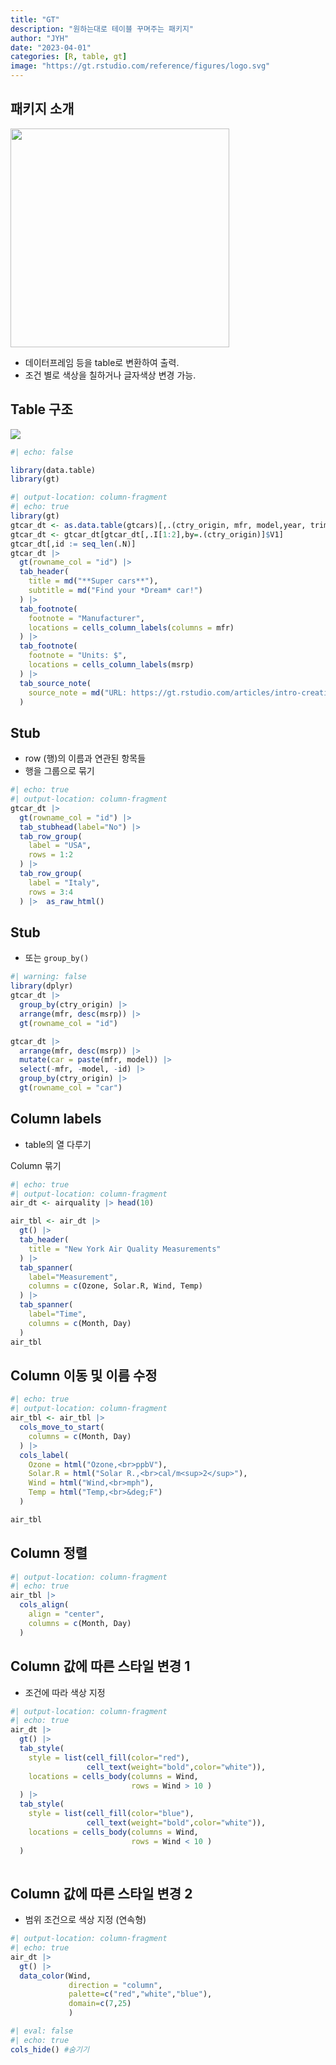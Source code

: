 ```yaml
---
title: "GT"
description: "원하는대로 테이블 꾸며주는 패키지"
author: "JYH"
date: "2023-04-01"
categories: [R, table, gt]
image: "https://gt.rstudio.com/reference/figures/logo.svg"
---
```


## 패키지 소개

![](https://gt.rstudio.com/reference/figures/logo.svg){fig-align="center" width="350" height="350"}

-   데이터프레임 등을 table로 변환하여 출력.
-   조건 별로 색상을 칠하거나 글자색상 변경 가능.

## Table 구조

![](https://gt.rstudio.com/reference/figures/gt_parts_of_a_table.svg){fig-align="center"}

```r
#| echo: false

library(data.table)
library(gt)
```

```r
#| output-location: column-fragment
#| echo: true
library(gt)
gtcar_dt <- as.data.table(gtcars)[,.(ctry_origin, mfr, model,year, trim, msrp)]
gtcar_dt <- gtcar_dt[gtcar_dt[,.I[1:2],by=.(ctry_origin)]$V1]
gtcar_dt[,id := seq_len(.N)]
gtcar_dt |> 
  gt(rowname_col = "id") |> 
  tab_header(
    title = md("**Super cars**"),
    subtitle = md("Find your *Dream* car!")
  ) |> 
  tab_footnote(
    footnote = "Manufacturer",
    locations = cells_column_labels(columns = mfr)
  ) |> 
  tab_footnote(
    footnote = "Units: $",
    locations = cells_column_labels(msrp)
  ) |> 
  tab_source_note(
    source_note = md("URL: https://gt.rstudio.com/articles/intro-creating-gt-tables.html")
  )
```

## Stub

-   row (행)의 이름과 연관된 항목들
-   행을 그룹으로 묶기

```r
#| echo: true
#| output-location: column-fragment
gtcar_dt |> 
  gt(rowname_col = "id") |> 
  tab_stubhead(label="No") |> 
  tab_row_group(
    label = "USA",
    rows = 1:2
  ) |> 
  tab_row_group(
    label = "Italy",
    rows = 3:4
  ) |>  as_raw_html()
```

## Stub

-   또는 `group_by()`

```r
#| warning: false
library(dplyr)
gtcar_dt |> 
  group_by(ctry_origin) |> 
  arrange(mfr, desc(msrp)) |> 
  gt(rowname_col = "id")
```

```r
gtcar_dt |> 
  arrange(mfr, desc(msrp)) |> 
  mutate(car = paste(mfr, model)) |> 
  select(-mfr, -model, -id) |> 
  group_by(ctry_origin) |> 
  gt(rowname_col = "car")
```

## Column labels

-   table의 열 다루기

Column 묶기

```r
#| echo: true
#| output-location: column-fragment
air_dt <- airquality |> head(10)

air_tbl <- air_dt |> 
  gt() |> 
  tab_header(
    title = "New York Air Quality Measurements"
  ) |> 
  tab_spanner(
    label="Measurement",
    columns = c(Ozone, Solar.R, Wind, Temp)
  ) |> 
  tab_spanner(
    label="Time",
    columns = c(Month, Day)
  )
air_tbl
```

## Column 이동 및 이름 수정

```r
#| echo: true
#| output-location: column-fragment
air_tbl <- air_tbl |> 
  cols_move_to_start(
    columns = c(Month, Day)
  ) |> 
  cols_label(
    Ozone = html("Ozone,<br>ppbV"),
    Solar.R = html("Solar R.,<br>cal/m<sup>2</sup>"),
    Wind = html("Wind,<br>mph"),
    Temp = html("Temp,<br>&deg;F")
  )

air_tbl
```

## Column 정렬

```r
#| output-location: column-fragment
#| echo: true
air_tbl |> 
  cols_align(
    align = "center",
    columns = c(Month, Day)
  )
```

## Column 값에 따른 스타일 변경 1

-   조건에 따라 색상 지정

```r
#| output-location: column-fragment
#| echo: true
air_dt |> 
  gt() |> 
  tab_style(
    style = list(cell_fill(color="red"),
                 cell_text(weight="bold",color="white")),
    locations = cells_body(columns = Wind,
                           rows = Wind > 10 )
  ) |> 
  tab_style(
    style = list(cell_fill(color="blue"),
                 cell_text(weight="bold",color="white")),
    locations = cells_body(columns = Wind,
                           rows = Wind < 10 )
  )
  
```

## Column 값에 따른 스타일 변경 2

-   범위 조건으로 색상 지정 (연속형)

```r
#| output-location: column-fragment
#| echo: true
air_dt |> 
  gt() |> 
  data_color(Wind,
             direction = "column",
             palette=c("red","white","blue"),
             domain=c(7,25)
             )
```

```r
#| eval: false
#| echo: true
cols_hide() #숨기기
```
